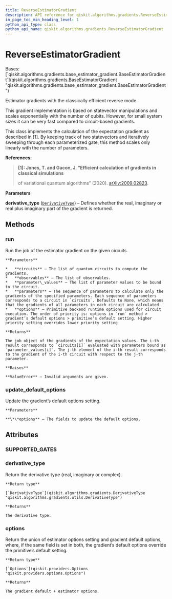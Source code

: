 ```yaml
---
title: ReverseEstimatorGradient
description: API reference for qiskit.algorithms.gradients.ReverseEstimatorGradient
in_page_toc_min_heading_level: 1
python_api_type: class
python_api_name: qiskit.algorithms.gradients.ReverseEstimatorGradient
---
```


# ReverseEstimatorGradient

<Class id="qiskit.algorithms.gradients.ReverseEstimatorGradient" isDedicatedPage={true} github="https://github.com/qiskit/qiskit/tree/stable/0.23/qiskit/algorithms/gradients/reverse_gradient/reverse_gradient.py" signature="ReverseEstimatorGradient(derivative_type=DerivativeType.REAL)" modifiers="class">
  Bases: [`qiskit.algorithms.gradients.base_estimator_gradient.BaseEstimatorGradient`](qiskit.algorithms.gradients.BaseEstimatorGradient "qiskit.algorithms.gradients.base_estimator_gradient.BaseEstimatorGradient")

  Estimator gradients with the classically efficient reverse mode.

  <Admonition title="Note" type="note">
    This gradient implementation is based on statevector manipulations and scales exponentially with the number of qubits. However, for small system sizes it can be very fast compared to circuit-based gradients.
  </Admonition>

  This class implements the calculation of the expectation gradient as described in \[1]. By keeping track of two statevectors and iteratively sweeping through each parameterized gate, this method scales only linearly with the number of parameters.

  **References:**

  > **\[1]: Jones, T. and Gacon, J. “Efficient calculation of gradients in classical simulations**
  >
  > of variational quantum algorithms” (2020). [arXiv:2009.02823](https://arxiv.org/abs/2009.02823).

  **Parameters**

  **derivative\_type** ([`DerivativeType`](qiskit.algorithms.gradients.DerivativeType "qiskit.algorithms.gradients.utils.DerivativeType")) – Defines whether the real, imaginary or real plus imaginary part of the gradient is returned.

  ## Methods

  ### run

  <Function id="qiskit.algorithms.gradients.ReverseEstimatorGradient.run" signature="ReverseEstimatorGradient.run(circuits, observables, parameter_values, parameters=None, **options)">
    Run the job of the estimator gradient on the given circuits.

    **Parameters**

    *   **circuits** – The list of quantum circuits to compute the gradients.
    *   **observables** – The list of observables.
    *   **parameter\_values** – The list of parameter values to be bound to the circuit.
    *   **parameters** – The sequence of parameters to calculate only the gradients of the specified parameters. Each sequence of parameters corresponds to a circuit in `circuits`. Defaults to None, which means that the gradients of all parameters in each circuit are calculated.
    *   **options** – Primitive backend runtime options used for circuit execution. The order of priority is: options in `run` method > gradient’s default options > primitive’s default setting. Higher priority setting overrides lower priority setting

    **Returns**

    The job object of the gradients of the expectation values. The i-th result corresponds to `circuits[i]` evaluated with parameters bound as `parameter_values[i]`. The j-th element of the i-th result corresponds to the gradient of the i-th circuit with respect to the j-th parameter.

    **Raises**

    **ValueError** – Invalid arguments are given.
  </Function>

  ### update\_default\_options

  <Function id="qiskit.algorithms.gradients.ReverseEstimatorGradient.update_default_options" signature="ReverseEstimatorGradient.update_default_options(**options)">
    Update the gradient’s default options setting.

    **Parameters**

    **\*\*options** – The fields to update the default options.
  </Function>

  ## Attributes

  ### SUPPORTED\_GATES

  <Attribute id="qiskit.algorithms.gradients.ReverseEstimatorGradient.SUPPORTED_GATES" attributeValue="['rx', 'ry', 'rz', 'cp', 'crx', 'cry', 'crz']" />

  ### derivative\_type

  <Attribute id="qiskit.algorithms.gradients.ReverseEstimatorGradient.derivative_type">
    Return the derivative type (real, imaginary or complex).

    **Return type**

    [`DerivativeType`](qiskit.algorithms.gradients.DerivativeType "qiskit.algorithms.gradients.utils.DerivativeType")

    **Returns**

    The derivative type.
  </Attribute>

  ### options

  <Attribute id="qiskit.algorithms.gradients.ReverseEstimatorGradient.options">
    Return the union of estimator options setting and gradient default options, where, if the same field is set in both, the gradient’s default options override the primitive’s default setting.

    **Return type**

    [`Options`](qiskit.providers.Options "qiskit.providers.options.Options")

    **Returns**

    The gradient default + estimator options.
  </Attribute>
</Class>

